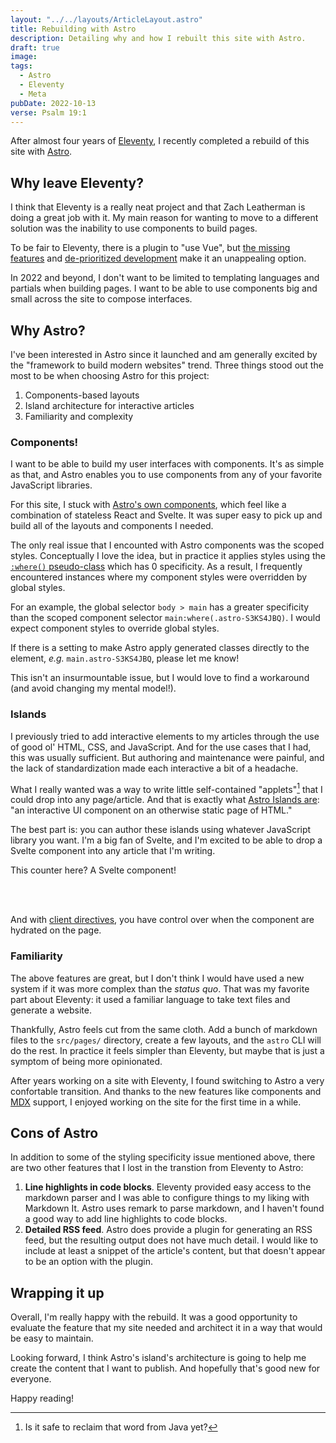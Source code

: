 ```yaml
---
layout: "../../layouts/ArticleLayout.astro"
title: Rebuilding with Astro
description: Detailing why and how I rebuilt this site with Astro.
draft: true
image:
tags:
  - Astro
  - Eleventy
  - Meta
pubDate: 2022-10-13
verse: Psalm 19:1
---
```



After almost four years of [Eleventy](https://11ty.dev), I recently completed a rebuild of this site with [Astro](https://astro.build).

## Why leave Eleventy?

I think that Eleventy is a really neat project and that Zach Leatherman is doing a great job with it. My main reason for wanting to move to a different solution was the inability to use components to build pages.

To be fair to Eleventy, there is a plugin to "use Vue", but [the missing features](https://github.com/11ty/eleventy-plugin-vue#not-yet-available) and [de-prioritized development](https://github.com/11ty/eleventy-plugin-vue/commits/master) make it an unappealing option.

In 2022 and beyond, I don't want to be limited to templating languages and partials when building pages. I want to be able to use components big and small across the site to compose interfaces.

## Why Astro?

I've been interested in Astro since it launched and am generally excited by the "framework to build modern websites" trend. Three things stood out the most to be when choosing Astro for this project:

1. Components-based layouts
1. Island architecture for interactive articles
1. Familiarity and complexity

### Components!

I want to be able to build my user interfaces with components. It's as simple as that, and Astro enables you to use components from any of your favorite JavaScript libraries.

For this site, I stuck with [Astro's own components](https://docs.astro.build/en/core-concepts/astro-components/), which feel like a combination of stateless React and Svelte. It was super easy to pick up and build all of the layouts and components I needed.

The only real issue that I encounted with Astro components was the scoped styles. Conceptually I love the idea, but in practice it applies styles using the [`:where()` pseudo-class](https://developer.mozilla.org/en-US/docs/Web/CSS/:where) which has 0 specificity. As a result, I frequently encountered instances where my component styles were overridden by global styles.

For an example, the global selector `body > main` has a greater specificity than the scoped component selector `main:where(.astro-S3KS4JBQ)`. I would expect component styles to override global styles.

<Callout type="wave">

If there is a setting to make Astro apply generated classes directly to the element, _e.g._ `main.astro-S3KS4JBQ`, please let me know!

</Callout>

This isn't an insurmountable issue, but I would love to find a workaround (and avoid changing my mental model!).

### Islands

I previously tried to add interactive elements to my articles through the use of good ol' HTML, CSS, and JavaScript. And for the use cases that I had, this was usually sufficient. But authoring and maintenance were painful, and the lack of standardization made each interactive a bit of a headache.

What I really wanted was a way to write little self-contained "applets"[^1] that I could drop into any page/article. And that is exactly what [Astro Islands are](https://docs.astro.build/en/concepts/islands/): "an interactive UI component on an otherwise static page of HTML."

The best part is: you can author these islands using whatever JavaScript library you want. I'm a big fan of Svelte, and I'm excited to be able to drop a Svelte component into any article that I'm writing.

This counter here? A Svelte component!

<br />

<Counter client:visible />

<br />

And with [client directives](https://docs.astro.build/en/reference/directives-reference/#client-directives), you have control over when the component are hydrated on the page. <Emoji symbol="🚰" />

### Familiarity

The above features are great, but I don't think I would have used a new system if it was more complex than the _status quo_. That was my favorite part about Eleventy: it used a familiar language to take text files and generate a website.

Thankfully, Astro feels cut from the same cloth. Add a bunch of markdown files to the `src/pages/` directory, create a few layouts, and the `astro` CLI will do the rest. In practice it feels simpler than Eleventy, but maybe that is just a symptom of being more opinionated.

After years working on a site with Eleventy, I found switching to Astro a very confortable transition. And thanks to the new features like components and [MDX](https://mdxjs.com/) support, I enjoyed working on the site for the first time in a while.

## Cons of Astro

In addition to some of the styling specificity issue mentioned above, there are two other features that I lost in the transtion from Eleventy to Astro:

1. **Line highlights in code blocks**. Eleventy provided easy access to the markdown parser and I was able to configure things to my liking with Markdown It. Astro uses remark to parse markdown, and I haven't found a good way to add line highlights to code blocks.
2. **Detailed RSS feed**. Astro does provide a plugin for generating an RSS feed, but the resulting output does not have much detail. I would like to include at least a snippet of the article's content, but that doesn't appear to be an option with the plugin.

## Wrapping it up

Overall, I'm really happy with the rebuild. It was a good opportunity to evaluate the feature that my site needed and architect it in a way that would be easy to maintain.

Looking forward, I think Astro's island's architecture is going to help me create the content that I want to publish. And hopefully that's good new for everyone.

Happy reading!

[^1]: Is it safe to reclaim that word from Java yet?
